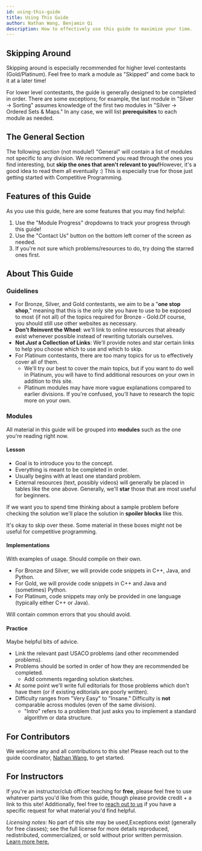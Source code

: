 ```yaml
---
id: using-this-guide
title: Using This Guide
author: Nathan Wang, Benjamin Qi
description: How to effectively use this guide to maximize your time.
---
```


## Skipping Around

Skipping around is especially recommended for higher level contestants (Gold/Platinum). Feel free to <TextTooltip content="Find the dropdown at the top right of this page!">mark a module</TextTooltip> as "Skipped" and come back to it at a later time! 

For lower level contestants, the guide is generally designed to be completed in order. There are some exceptions; for example, the last module in "Silver -> Sorting" assumes knowledge of the first two modules in "Silver -> Ordered Sets & Maps." In any case, we will list **prerequisites** to each module as needed.

## The General Section

The following _section_ (not module!) "General" will contain a list of modules not specific to any division. We recommend you read through the ones you find interesting, but **skip the ones that aren't relevant to you!**<Asterisk>However, it's a good idea to read them all eventually :)</Asterisk> This is especially true for those just getting started with Competitive Programming.

## Features of this Guide

As you use this guide, here are some features that you may find helpful:

1. Use the "Module Progress" dropdowns to track your progress through this guide!
2. Use the "Contact Us" button on the bottom left corner of the screen as needed.
3. If you're not sure which problems/resources to do, try doing the starred ones first.


## About This Guide

### Guidelines

 - For Bronze, Silver, and Gold contestants, we aim to be a "**one stop shop**," meaning that this is the only site you have to use to be exposed to most (if not all) of the topics required for Bronze - Gold.<Asterisk>Of course, you should still use other websites as necessary.</Asterisk>
 - **Don’t Reinvent the Wheel**: we'll link to online resources that already exist whenever possible instead of rewriting tutorials ourselves.
 - **Not *Just* a Collection of Links**: We'll provide notes and star certain links to help you choose which to use and which to skip.
 - For Platinum contestants, there are too many topics for us to effectively cover all of them.
   - We'll try our best to cover the main topics, but if you want to do well in Platinum, you will have to find additional resources on your own in addition to this site.
   - Platinum modules may have more vague explanations compared to earlier divisions. If you're confused, you'll have to research the topic more on your own.

### Modules

All material in this guide will be grouped into **modules** such as the one you're reading right now.

#### Lesson

  - Goal is to introduce you to the concept.
  - Everything is meant to be completed in order.
  - Usually begins with at least one standard problem.
  - External resources (text, possibly videos) will generally be placed in tables like the one above. Generally, we'll **star** those that are most useful for beginners.

<spoiler title="Hidden Content">

If we want you to spend time thinking about a sample problem before checking the solution we'll place the solution in **spoiler blocks** like this.

</spoiler>

<optional-content title="Optional Content">

It's okay to skip over these. Some material in these boxes might not be useful for competitive programming.

</optional-content>

#### Implementations

With examples of usage. Should compile on their own.

  - For Bronze and Silver, we will provide code snippets in C++, Java, and Python.
  - For Gold, we will provide code snippets in C++ and Java and (sometimes) Python.
  - For Platinum, code snippets may only be provided in one language (typically either C++ or Java).

<warning-block>

Will contain common errors that you should avoid.

</warning-block>

#### Practice

<info-block title="Pro Tip">

Maybe helpful bits of advice.

</info-block>

  - Link the relevant past USACO problems (and other recommended problems).
  - Problems should be sorted in order of how they are recommended be completed.
    - Add comments regarding solution sketches.
  - At some point we'll write full editorials for those problems which don't have them (or if existing editorials are poorly written).
  - Difficulty ranges from "Very Easy" to "Insane." Difficulty is **not** comparable across modules (even of the same division).
    - "Intro" refers to a problem that just asks you to implement a standard algorithm or data structure.

<!-- Difficulty should be comparable across a division. Say that you have *almost-solved* a question if you scored at least $n-2$ out of $n$ test cases. At least for platinum, difficulty levels should correspond approximately to the following USA Pre-college almost-solve rates on a USACO contest:

  - Easy: $\ge 40\%$ (ex. Fort Moo, Team Building, Redistricting)
  - Normal: $\ge 20\%$ (ex. Card Game, Balancing, Gathering)
  - Hard: $\ge 10\%$ (ex. Mooriokart, Train Tracking 2, Friendcross)

Old gold problems should probably be bumped up one level. -->


## For Contributors

We welcome any and all contributions to this site! Please reach out to the guide coordinator, [Nathan Wang](mailto:nathan.r.wang@gmail.com), to get started.

## For Instructors

If you're an instructor/club officer teaching for **free**, please feel free to use whatever parts you'd like from this guide, though please provide credit + a link to this site! Additionally, feel free to [reach out to us](mailto:nathan.r.wang@gmail.com) if you have a specific request for what material you'd find helpful.

_Licensing notes_: No part of this site may be used,<Asterisk>Exceptions exist (generally for free classes); see the full license for more details</Asterisk> reproduced, redistributed, commercialized, or sold without prior written permission. [Learn more here.](/license)